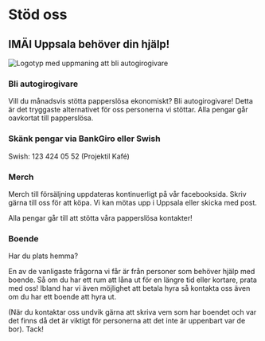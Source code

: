 
# Stöd oss

## IMÄI Uppsala behöver din hjälp!

<Image
  src={stodOss}
  alt="Logotyp med uppmaning att bli autogirogivare"
  priority
/>

### Bli autogirogivare

Vill du månadsvis stötta papperslösa ekonomiskt? Bli autogirogivare! Detta är det tryggaste alternativet för oss personerna vi stöttar. Alla pengar går oavkortat till papperslösa.

<p>
  <Download
    url="/autogiromedgivande_imai_uppsala-new.pdf"
    label="Autogiromedgivande IMÄI Uppsala"
    button="Ladda ner"
  />
</p>

### Skänk pengar via BankGiro eller Swish

Swish: 123 424 05 52 (Projektil Kafé)

### Merch

Merch till försäljning uppdateras kontinuerligt på vår facebooksida. Skriv gärna till oss för att köpa. Vi kan mötas upp i Uppsala eller skicka med post.

Alla pengar går till att stötta våra papperslösa kontakter!

### Boende

Har du plats hemma?

En av de vanligaste frågorna vi får är från personer som behöver hjälp med boende. Så om du har ett rum att låna ut för en längre tid eller kortare, prata med oss! Ibland har vi även möjlighet att betala hyra så kontakta oss även om du har ett boende att hyra ut.

(När du kontaktar oss undvik gärna att skriva vem som har boendet och var det finns då det är viktigt för personerna att det inte är uppenbart var de bor). Tack!
